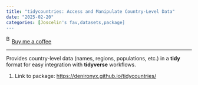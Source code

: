 ```yaml
---
title: "tidycountries: Access and Manipulate Country-Level Data"
date: "2025-02-20"
categories: [Joscelin's fav,datasets,package]
---
```


<link href="https://fonts.googleapis.com/css?family=Cookie" rel="stylesheet"><a class="bmc-button" target="_blank" href="https://www.buymeacoffee.com/JoscelinRocha">![Buy me a coffee](https://cdn.buymeacoffee.com/buttons/bmc-new-btn-logo.svg){alt="Buy me a coffee" width="15" height="21"}Buy me a coffee</a>

------------------------------------------------------------------------

Provides country-level data (names, regions, populations, etc.) in a **tidy** format for easy integration with **tidyverse** workflows.

1.  Link to package: <https://denironyx.github.io/tidycountries/>
